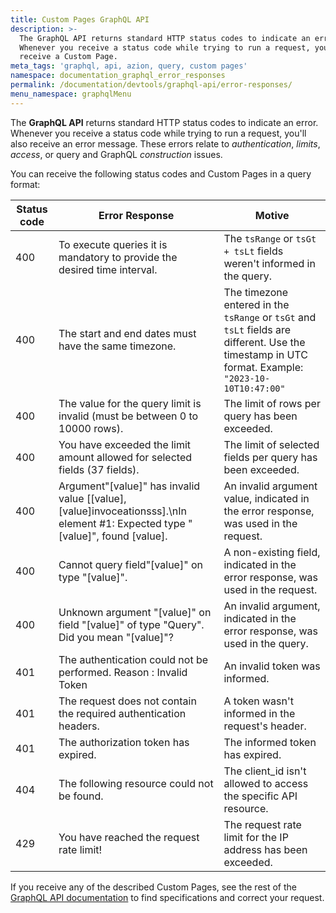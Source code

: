 ```yaml
---
title: Custom Pages GraphQL API
description: >-
  The GraphQL API returns standard HTTP status codes to indicate an error.
  Whenever you receive a status code while trying to run a request, you'll also
  receive a Custom Page.
meta_tags: 'graphql, api, azion, query, custom pages'
namespace: documentation_graphql_error_responses
permalink: /documentation/devtools/graphql-api/error-responses/
menu_namespace: graphqlMenu
---
```


The **GraphQL API** returns standard HTTP status codes to indicate an error. Whenever you receive a status code while trying to run a request, you'll also receive an error message. These errors relate to *authentication*, *limits*, *access*, or query and GraphQL *construction* issues.

You can receive the following status codes and Custom Pages in a query format:

| Status code | Error Response                                                                                                                  | Motive                                                                               |
| ----------- | ------------------------------------------------------------------------------------------------------------------------------- | ------------------------------------------------------------------------------------ |
| 400         | To execute queries it is mandatory to provide the desired time interval.                                                     | The `tsRange` or `tsGt + tsLt` fields weren't informed in the query.             |
| 400  | The start and end dates must have the same timezone. | The timezone entered in the `tsRange` or `tsGt` and `tsLt` fields are different. Use the timestamp in UTC format. Example: `"2023-10-10T10:47:00"`
| 400         | The value for the query limit is invalid (must be between 0 to 10000 rows).                                                     | The limit of rows per query has been exceeded.             |
| 400         | You have exceeded the limit amount allowed for selected fields (37 fields).                                                     | The limit of selected fields per query has been exceeded.             |
| 400         | Argument\"[value]" has invalid value [[value], [value]invoceationsss].\nIn element #1: Expected type \"[value]", found [value]. | An invalid argument value, indicated in the error response, was used in the request. |
| 400         | Cannot query field\"[value]\" on type \"[value]".                                                                               | A non-existing field, indicated in the error response, was used in the request.      |
| 400         | Unknown argument \"[value]" on field \"[value]" of type \"Query\". Did you mean \"[value]"?                                      | An invalid argument, indicated in the error response, was used in the query.         |
| 401         | The authentication could not be performed. Reason : Invalid Token                                                               | An invalid token was informed.                                                       |
| 401         | The request does not contain the required authentication headers.                                                               | A token wasn't informed in the request's header.                                     |
| 401         | The authorization token has expired.                                                                                            | The informed token has expired.                                                      |
| 404         | The following resource could not be found.                                                                                      | The client_id isn't allowed to access the specific API resource.                     |
| 429         | You have reached the request rate limit!                                                                                        | The request rate limit for the IP address has been exceeded.                         |

If you receive any of the described Custom Pages, see the rest of the [GraphQL API documentation](/en/documentation/devtools/graphql-api/) to find specifications and correct your request.





